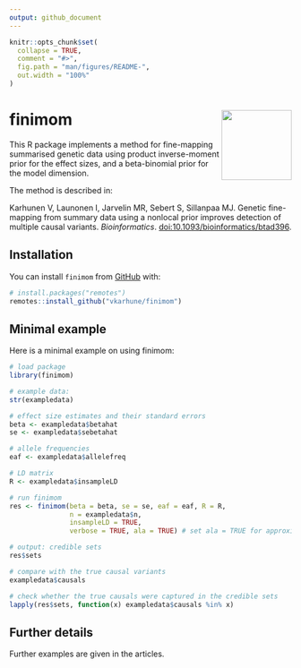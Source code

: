 ```yaml
---
output: github_document
---
```




<!-- README.md is generated from README.Rmd. Please edit that file -->
<!-- remember to knit this separately with devtools::build_readme() -->

```r
knitr::opts_chunk$set(
  collapse = TRUE,
  comment = "#>",
  fig.path = "man/figures/README-",
  out.width = "100%"
)

```

# finimom <img src="man/figures/finimom.png" align="right" width="125"/>

<!-- badges: start -->
<!-- badges: end -->

This R package implements a method for fine-mapping summarised genetic data using product inverse-moment prior for the effect sizes, and a beta-binomial prior for the model dimension.

The method is described in:

Karhunen V, Launonen I, Jarvelin MR, Sebert S, Sillanpaa MJ. Genetic fine-mapping from summary data using a nonlocal prior improves detection of multiple causal variants. *Bioinformatics*. [doi:10.1093/bioinformatics/btad396](https://doi.org/10.1093/bioinformatics/btad396).

## Installation

You can install `finimom` from [GitHub](https://github.com/) with:

``` r
# install.packages("remotes")
remotes::install_github("vkarhune/finimom")
```

## Minimal example

Here is a minimal example on using finimom:

```r

# load package
library(finimom)

# example data:
str(exampledata)

# effect size estimates and their standard errors
beta <- exampledata$betahat
se <- exampledata$sebetahat

# allele frequencies
eaf <- exampledata$allelefreq

# LD matrix
R <- exampledata$insampleLD

# run finimom
res <- finimom(beta = beta, se = se, eaf = eaf, R = R,
               n = exampledata$n,
               insampleLD = TRUE,
               verbose = TRUE, ala = TRUE) # set ala = TRUE for approximate Laplace

# output: credible sets
res$sets

# compare with the true causal variants
exampledata$causals

# check whether the true causals were captured in the credible sets
lapply(res$sets, function(x) exampledata$causals %in% x)

```

## Further details

Further examples are given in the articles.

